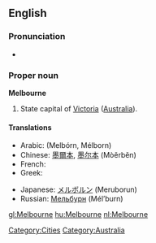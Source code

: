 ==English==

===Pronunciation===
* {{IPA|/mɛlbən̩/}}

===Proper noun===
{{wikipedia}}
'''Melbourne'''

# State capital of [[Victoria]] ([[Australia]]).

====Translations====
{{trans-top|city in Australia}}
* Arabic: {{Arab|[[ملبورن]]}} (Melbórn, Mélborn)
* Chinese: [[墨爾本]], [[墨尔本]] (Mòěrběn)
* French: {{t-|fr|Melbourne}}
* Greek: {{t-|el|Μελβούρνη|f|tr=Melvoúrni|sc=Grek}}
{{trans-mid}}
* Japanese: [[メルボルン]] (Meruborun)
* Russian: [[Мельбурн]] (Mél’burn) {{m}}
{{trans-bottom}}

[[Category:Cities]]
[[Category:Australia]]

[[gl:Melbourne]]
[[hu:Melbourne]]
[[nl:Melbourne]]